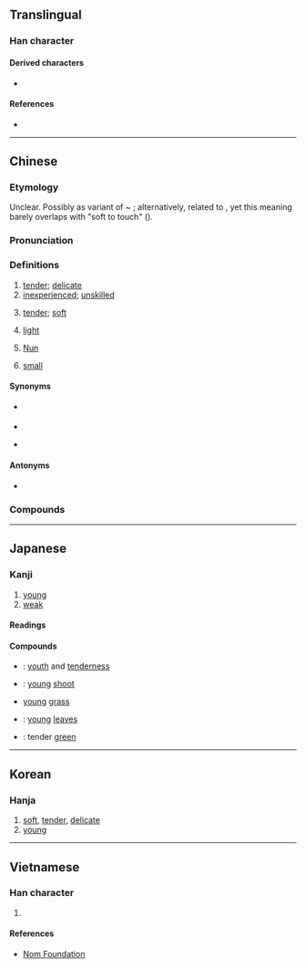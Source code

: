 {{also|嫰|㜛|媆}}
{{character info}}
==Translingual==

===Han character===
{{Han char|rn=38|rad=女|as=11|sn=14|four=48440|canj=VDLK|ids=⿰女敕}}

====Derived characters====
* {{l|mul|[[𡁛]], [[𩠶]], [[𡽫]], [[𧀒]], [[𥶄]]}}

====References====
* {{Han ref|kx=0270.110|dkj=06666|dj=0538.070|hdz=21075.150|uh=5AE9|ud=23273|bh=B9E0|bd=47584}}

----

==Chinese==
{{zh-forms|alt=*嫰}}

===Etymology===
Unclear. Possibly as variant of {{och-l|耎|tr=}} ~ {{och-l|輭|tr=*nonʔ}}; alternatively, related to {{cog|my|နုန့်|tr=nun<sup>B</sup>|t=weak, exhausted from illness}}, yet this meaning barely overlaps with "soft to touch" ({{zh-ref|Schuessler, 2007}}).

===Pronunciation===
{{zh-pron
|m=nèn
|ma=Zh-nèn.ogg
|m-s=
|c=nyun6
|c-t=
|g=
|h=pfs=nun
|j=nung3
|mb=nō̤ng
|md=nâung
|mn=lūn
|mn-t=lung3
|w=3nen
|x=
|mc=y
|oc=y
|cat=a
}}

===Definitions===
{{zh-hanzi}}

# [[tender]]; [[delicate]]
# [[inexperienced]]; [[unskilled]]
#: {{zh-x|那 幫 新生 太 嫩 了，真 受不{bu}了{liǎo}。|Those new students are so '''noobish'''; I can't stand them.}}
# {{lb|zh|of [[food]]}} [[tender]]; [[soft]]
# {{lb|zh|of [[colour]]}} [[light]]
# {{lb|zh|Protestantism}} [[Nun]]
# {{lb|zh|Min Dong}} [[small]]

====Synonyms====
* {{s|Nun}} {{q|Catholicism}} {{zh-l|農}}
* {{s|small}}
{{zh-dial|小}}
* {{sense|tender}}
{{zh-dial}}

====Antonyms====
* {{s|tender}} {{zh-l|老}}

===Compounds===
{{zh-der|嫩紅|嫩黃|嫩綠|嫩氣|嫩弱|嫩生|嫩生生|嫩芽|嫩葉|嫩苗|嫩涼|嫩骨頭|嫩手|嫩寒|嫩綽綽|嬌皮嫩肉|少女嫩婦|嫩江|嫩晴|嬌嫩|嫩肩膀|嫩臉|柔嫩|柔枝嫩葉|稚嫩|皮嬌肉嫩|黎巴嫩|臉嫩|粉嫩|鮮嫩|細嫩|面嫩|香嬌玉嫩}}

{{zh-cat|Intermediate}}

----

==Japanese==

===Kanji===
{{ja-kanji|grade=|rs=女11}}

# [[young]]
# [[weak]]

====Readings====
{{ja-readings|goon=[[のん]] (non)|kanon=[[どん]] (don)|kun=[[わかい]] (wakai)}}

====Compounds====
{{der-top|Compounds}}
* {{ja-r|稚嫩|ちどん}}: [[youth]] and [[tenderness]]
* {{ja-r|嫩芽|どんが}}: [[young]] [[shoot]]
* {{ja-r|嫩草|どんそう}} [[young]] [[grass]]
* {{ja-r|嫩葉|どんよう}}: [[young]] [[leaves]]
* {{ja-r|嫩緑|どんりょく}}: tender [[green]]
{{der-bottom}}

----

==Korean==

===Hanja===
{{ko-hanja|어리다|어릴|눈}}

# [[soft]], [[tender]], [[delicate]]
# [[young]]

----

==Vietnamese==

===Han character===
{{vi-readings|reading=non, nộn, nỏn, nồn, nõn, nọn|rs=女11}}

# {{rfdef|vi|sort=女11}}

====References====
* [http://nomfoundation.org/common/nom_details.php?codepoint=5ae9 Nom Foundation]